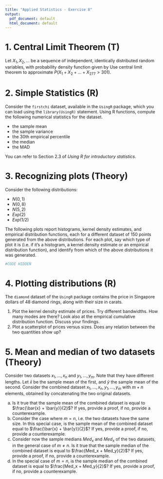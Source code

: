 ---
title: "Applied Statistics - Exercise 8"
output:
  pdf_document: default
  html_document: default
---

# 1. Central Limit Theorem (T)

Let $X_1, X_2,\ldots$ be a sequence of independent, identically distributed random
variables, with probability density function given by
\begin{equation}
f(x) = \left\{\begin{tabular}{ll} $x$, & if $0<x\leq1$ \\ 
                                  $-x + 2$, & if $1<x<2$ \\
                                  0, & otherwise. \end{tabular}\right.
\end{equation}
Use central limit theorem to approximate $P(X_1 +X_2 + \ldots + X_{277} > 301)$.


# 2. Simple Statistics (R)
 
Consider the `firstchi` dataset, available in the `UsingR` package, which you can load using the `library(UsingR)` statement. Using R functions, compute the following numerical statistics for the dataset. 
 
 - the sample mean
 - the sample variance
 - the 30th empirical percentile
 - the median
 - the MAD
 
You can refer to Section 2.3 of _Using R for introductory statistics_.
 
# 3. Recognizing plots (Theory)

Consider the following distributions:

 - $N(0,1)$
 - $N(0, 8)$
 - $N(5, 2)$
 - $Exp(2)$
 - $Exp(1/2)$
 
The following plots report histograms, kernel density estimates, and empirical distribution functions, each for a different dataset of 150 points generated from the above distributions.
For each plot, say which type of plot it is (i.e. if it's a histogram, a kernel density estimate or an empirical distribution function), and identify from which of the above distributions it was generated.

```{r eval=FALSE, include=FALSE}
#CODE HIDDEN
```
 
 
# 4. Plotting distributions (R)
 
The `diamond` dataset of the `UsingR` package contains the price in Singapore dollars of 48 diamond rings, along with their size in carats.

 1. Plot the kernel density estimate of prices. Try different bandwidths. How many modes are there? Look also at the empirical cumulative distribution function. Discuss your findings.
 2. Plot a scatterplot of prices versus sizes. Does any relation between the two quantities show up?
 

# 5. Mean and median of two datasets (Theory)

Consider two datasets $x_1, \dots, x_n$ and $y_1, \dots, y_m$. Note that they have different lengths. Let $\bar{x}$ be the sample mean of the first, and $\bar{y}$ the sample mean of the second. Consider the combined dataset $x_1, \dots, x_n, y_1, \dots, y_m$ with $m + n$ elements, obtained by concatenating the two original datasets.

 a. Is it true that the sample mean of the combined dataset is equal to $\frac{\bar{x} + \bar{y}}{2}$? If yes, provide a proof, if no, provide a counterexample.
 b. Consider the case where $m = n$, i.e. the two datasets have the same size. In this special case, is the sample mean of the combined dataset equal to $\frac{\bar{x} + \bar{y}}{2}$? If yes, provide a proof, if no, provide a counterexample.
 c. Consider now the sample medians $Med_x$ and $Med_x$ of the two datasets, in the general case of $m \ne n$. Is it true that the sample median of the combined dataset is equal to $\frac{Med_x + Med_y}{2}$? If yes, provide a proof, if no, provide a counterexample.
 d. In the special case of $m = n$, is the sample median of the combined dataset is equal to $\frac{Med_x + Med_y}{2}$? If yes, provide a proof, if no, provide a counterexample.


